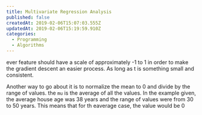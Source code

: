 ```yaml
---
title: Multivariate Regression Analysis
published: false
createdAt: 2019-02-06T15:07:03.555Z
updatedAt: 2019-02-06T15:19:59.910Z
categories:
  - Programming
  - Algorithms
---
```


ever feature should have a scale of approximately -1 to 1 in order to make the gradient descent an easier process. As
long as t is something small and consistent.

Another way to go about it is to normalize the mean to 0 and divide by the range of values. the `mu` is the average of
all the values. In the example given, the average house age was 38 years and the range of values were from 30 to 50
years. This means that for th eaverage case, the value would be 0

<BlockMath math="\frac{x_i - \mu_i}{s_i}" />
